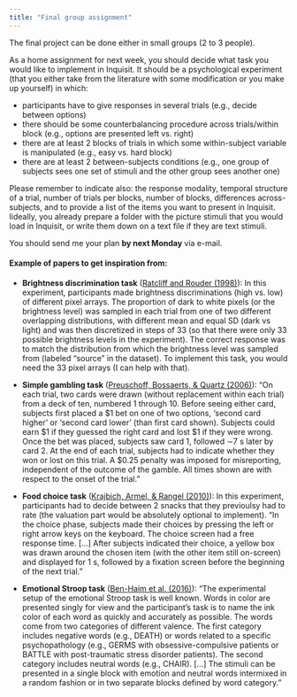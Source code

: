 ```yaml
---
title: "Final group assignment"
---
```


The final project can be done either in small groups (2 to 3 people).

As a home assignment for next week, you should decide what task you would like to implement in Inquisit. It should be a psychological experiment (that you either take from the literature with some modification or you make up yourself) in which:

* participants have to give responses in several trials (e.g., decide between options)
* there should be some counterbalancing procedure across trials/within block (e.g., options are presented left vs. right)
* there are at least 2 blocks of trials in which some within-subject variable is manipulated (e.g., easy vs. hard block)
* there are at least 2 between-subjects conditions (e.g., one group of subjects sees one set of stimuli and the other group sees another one)

Please remember to indicate also: the response modality, temporal structure of a trial, number of trials per blocks, number of blocks, differences across-subjects, and to provide a list of the items you want to present in Inquisit. Iideally, you already prepare a folder with the picture stimuli that you would load in Inquisit, or write them down on a text file if they are text stimuli.

You should send me your plan **by next Monday** via e-mail.

#### Example of papers to get inspiration from:

* **Brightness discrimination task** ([Ratcliff and Rouder (1998)](https://www.jstor.org/stable/pdf/40063319.pdf)): In this experiment, participants made brightness discriminations (high vs. low) of different pixel arrays. The proportion of dark to white pixels (or the brightness level) was sampled in each trial from one of two different overlapping distributions, with different mean and equal SD (dark vs light) and was then discretized in steps of 33 (so that there were only 33 possible brightness levels in the experiment). The correct response was to match the distribution from which the brightness level was sampled from (labeled “source” in the dataset). To implement this task, you would need the 33 pixel arrays (I can help with that).

* **Simple gambling task** ([Preuschoff, Bossaerts, & Quartz (2006)](https://www.sciencedirect.com/science/article/pii/S0896627306005046)): "On each trial, two cards were drawn (without replacement within each trial) from a deck of ten, numbered 1 through 10. Before seeing either card, subjects first placed a \$1 bet on one of two options, 'second card higher' or 'second card lower' (than first card shown). Subjects could earn \$1 if they guessed the right card and lost \$1 if they were wrong. Once the bet was placed, subjects saw card 1, followed ∼7 s later by card 2. At the end of each trial, subjects had to indicate whether they won or lost on this trial. A \$0.25 penalty was imposed for misreporting, independent of the outcome of the gamble. All times shown are with respect to the onset of the trial."

* **Food choice task** ([Krajbich, Armel, & Rangel (2010)](https://www.nature.com/articles/nn.2635)): In this experiment, participants had to decide between 2 snacks that they previoulsy had to rate (the valuation part would be absolutely optional to implement). "In the choice phase, subjects made their choices by pressing the left or right arrow keys on the keyboard. The choice screen had a free response time. [...] After subjects indicated their choice, a yellow box was drawn around the chosen item (with the other item still on-screen) and displayed for 1 s, followed by a fixation screen before the beginning of the next trial."

* **Emotional Stroop task** ([Ben-Haim et al. (2016)](https://www.ncbi.nlm.nih.gov/pmc/articles/PMC4993290/)): "The experimental setup of the emotional Stroop task is well known. Words in color are presented singly for view and the participant's task is to name the ink color of each word as quickly and accurately as possible. The words come from two categories of different valence. The first category includes negative words (e.g., DEATH) or words related to a specific psychopathology (e.g., GERMS with obsessive-compulsive patients or BATTLE with post-traumatic stress disorder patients). The second category includes neutral words (e.g., CHAIR). [...] The stimuli can be presented in a single block with emotion and neutral words intermixed in a random fashion or in two separate blocks defined by word category."